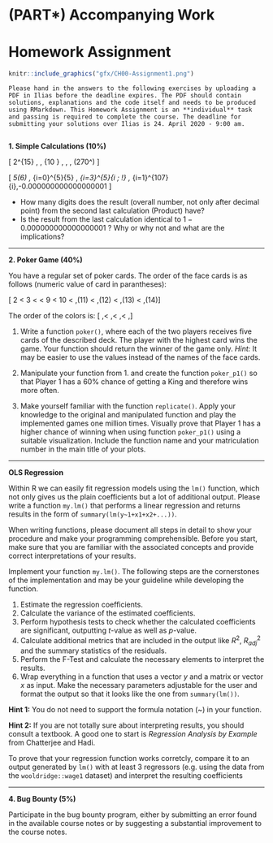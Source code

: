 # (PART\*) Accompanying Work {-}


# Homework Assignment {-}

```r
knitr::include_graphics("gfx/CH00-Assignment1.png")
```

```block2
Please hand in the answers to the following exercises by uploading a PDF in Ilias before the deadline expires. The PDF should contain solutions, explanations and the code itself and needs to be produced using RMarkdown. This Homework Assignment is an **individual** task and passing is required to complete the course. The deadline for submitting your solutions over Ilias is 24. April 2020 - 9:00 am.
  
```

**1. Simple Calculations (10%)**

\[ 2^{15} ,\quad
\frac{20}{\sqrt{\pi}} ,\quad
{10 \choose 5} ,\quad
\ln{\frac{2+4}{4+3}} ,\quad
\sqrt[3]{-27},\quad
\sin(270^\circ)
\]

\[ \log_5(6) ,\quad
\sum_{i=0}^{5}{5} ,\quad
\sum_{i=3}^{5}{i \; !} ,\quad
\prod_{i=1}^{107}{i},\quad
1-0.000000000000000001
\]

- How many digits does the result (overall number, not only after decimal point) from the second last calculation (Product) have?
- Is the result from the last calculation identical to $1-0.000000000000000001$ ? Why or why not and what are the implications? 

***

**2. Poker Game (40%)**

You have a regular set of poker cards. The order of the face cards is as follows (numeric value of card in parantheses): 

\[ 2 < 3 < \ldots < 9 < 10 < \text{Jack}\,(11) < \text{Queen}\,(12) < \text{King}\,(13) < \text{Ace}\,(14)\]

The order of the colors is: 
\[ \text{Diamonds}\,\diamondsuit < \text{Clubs}\,\clubsuit < \text{Hearts}\,\heartsuit < \text{Spades} \,\spadesuit\]

1. Write a function `poker()`, where each of the two players receives five cards of the described deck. The player with the highest card wins the game. Your function should return the winner of the game only. *Hint:* It may be easier to use the values instead of the names of the face cards.

2. Manipulate your function from 1. and create the function `poker_p1()` so that Player 1 has a 60% chance of getting a King and therefore wins more often. 

3. Make yourself familiar with the function `replicate()`. Apply your knowledge to the original and manipulated function and play the implemented games one million times. Visually prove that Player 1 has a higher chance of winning when using function `poker_p1()` using a suitable visualization. Include the function name and your matriculation number in the main title of your plots.

***

<!-- **3. OLS Regression (45%)** -->
**OLS Regression**

Within R we can easily fit regression models using the `lm()` function, which not only gives us the plain coefficients but a lot of additional output. Please write a function `my.lm()` that performs a linear regression and returns results in the form of `summary(lm(y~1+x1+x2+...))`. 

When writing functions, please document all steps in detail to show your procedure and make your programming comprehensible. Before you start, make sure that you are familiar with the associated concepts and provide correct interpretations of your results.

Implement your function `my.lm()`. The following steps are the cornerstones of the implementation and may be your guideline while developing the function.

1. Estimate the regression coefficients.
2. Calculate the variance of the estimated coefficients.
3. Perform hypothesis tests to check whether the calculated coefficients are significant, outputting $t$-value as well as $p$-value.
4. Calculate additional metrics that are included in the output like $R^2$, $R_{adj}^2$ and the summary statistics of the residuals.
5. Perform the F-Test and calculate the necessary elements to interpret the results.
6. Wrap everything in a function that uses a vector $y$ and a matrix or vector $x$ as input. Make the necessary parameters adjustable for the user and format the output so that it looks like the one from `summary(lm())`. 

**Hint 1:** You do not need to support the formula notation (~) in your function.

**Hint 2:** If you are not totally sure about interpreting results, you should consult a textbook. A good one to start is *Regression Analysis by Example* from Chatterjee and Hadi.

To prove that your regression function works corretcly, compare it to an output generated by `lm()` with at least 3 regressors (e.g. using the data from the `wooldridge::wage1` dataset) and interpret the resulting coefficients

***

**4. Bug Bounty (5%)**

Participate in the bug bounty program, either by submitting an error found in the available course notes or by suggesting a substantial improvement to the course notes. 
<!--

```block2
Please hand in the answers to the following exercises by uploading a PDF in Ilias before the deadline expires. The PDF should contain solutions, explanations and the code itself and needs to be produced using RMarkdown. This Assignment is an **individual** task, will be graded and counts towards your final grade. The deadline for submitting your solutions is 6. June 2019 - 14:15.
  
```

**1. Documentation (10%)**

High-quality documentation is extremely important for programming projects. 10% of the marks for this assignment are awarded for high-quality documentation of your produced solution. Criteria for the evaluation are:

- Completeness and integrity of the code and user documentation
- Consistency and clarity of your program documentation
- Sharpness of additional explanations and descriptions
- Clarity of the code itself

***

**2. Poker Game (40%)**

You have a regular set of poker cards. The order of the face cards is as follows (numeric value of card in parantheses): 

\[ 2 < 3 < \ldots < 9 < 10 < \text{Jack}\,(11) < \text{Queen}\,(12) < \text{King}\,(13) < \text{Ace}\,(14)\]

The order of the colors is: 
\[ \text{Diamonds}\,\diamondsuit < \text{Clubs}\,\clubsuit < \text{Hearts}\,\heartsuit < \text{Spades} \,\spadesuit\]

1. Write a function `poker()`, where each of the two players receives five cards of the described deck. The player with the highest card wins the game. Your function should return the winner of the game only. *Hint:* It may be easier to use the values instead of the names of the face cards.

2. Manipulate your function from 1. and create the function `poker_p1()` so that Player 1 has a 60% chance of getting a King and therefore wins more often. 

3. Make yourself familiar with the function `replicate()`. Apply your knowledge to the original and manipulated function and play the implemented games one million times. Visually prove that Player 1 has a higher chance of winning when using function `poker_p1()` using a suitable visualization. Include the function name and your matriculation number in the main title of your plots.

***

**3. Big Data (45%)**

Handling huge datasets gets more and more important as the produced amount of data grows steadily. The zip-Archive `BigDataFiles` uploaded in Ilias contains data for multiple variables segmented into many files storing comma-separated values. Download the provided data, extract the files into a separate folder to your hard drive and write R-Code to solve the following tasks:

1. Load all files into R and combine all observations of the 25 Variables in an appropriate data structure.
2. Calculate the arithmetic mean, standard deviation, maximum and minimum for the 25 variables and combine the results including the name of the variable in a dataframe. Round mean and standard deviation to a single digit when listing them in the dataframe.
3. Which variable has the highest mean and which the highest standard deviation?
4. How many missing values (`NA`) are in the data? What percentage of the observations is missing?
5. What is the smallest absolute value in the dataset? To which variable does it belong and where is it located (index values)?
6. Assuming all 25 variables are drawn from normal distributions: Normalize the variables so that they are standard normally distributed.
7. What is the absolute maximum value in the dataset after normalization?
8. Perform a  Correlation-Test for every variable against every other and report the p-value of each test you performed in a table (rounded to 2 digits). Include this table in your document. How many tests have to be performed if simply following the directions in this question and how many are really necessary?
9. Interpret the two tests with smallest and highest p-value as learned in your undergraduate statistics course.

**Tip:** Depending on your computers' performance the requested computations may take some time. When developing your solution it is good advice not to perform all actions on the whole dataset every time you try your code. Select a few files (e.g. 10) and test your code with them first to get a working routine before computing the final results using the entire dataset.

**Bonus:** This exercise can be solved using many different ways. Generally, it is possible to do everything with completely vectorized functions instead of `for`, `while` or `repeat`-loops. You can earn a bonus on this exercise of *up to 20%* if you solve this exercise with vectorized code (`apply`, `lapply`, `mapply`, etc.). Decide before you start, rather use classical loops instead of 'failing' by trying to earn the bonus.

***

**4. Bug Bounty (5%)**

Participate in the bug bounty program, either by submitting an error found in the available course notes or by suggesting a substantial improvement to the course notes. 



# Assignment II {-}

```r
knitr::include_graphics("gfx/CH00-Assignment2.png")
```

```block2
This assignment consists of different exercises for Bachelor and Master Students - choose the correct set of tasks accordingly. Please hand in the answers to the following exercises as RMarkdown file (*.Rmd) via Email (benjamin.buchwitz@ku.de) and as paper copy before the deadline expires. This Assignment will be graded and counts towards your final grade. 
  
```

### Bachelor {-}

**1. OLS Regression**

Within R we can easily fit regression models using the `lm()` function, which not only gives us the plain coefficients but a lot of additional output. Please write a function `my.lm()` that performs a linear regression and returns results in the form of `summary(lm(y~1+x1+x2+...))`. 

When writing functions, please document all steps in detail to show your procedure and make your programming comprehensible.Before you start, make sure that you are familiar with the associated concepts. 

First, explain the theoretical concept of a $p$-value and how it relates to the different tests in the output of `summary(lm())`.

Second, implement your function `my.lm()`. The following steps are the cornerstones of the implementation and may be your guideline while developing the function.

1. Estimate the regression coefficients.
2. Calculate the variance of the estimated coefficients.
3. Perform hypothesis tests to check whether the calculated coefficients are significant, outputting $t$-value as well as $p$-value.
4. Calculate additional metrics that are included in the output like $R^2$, $R_{adj}^2$ and the summary statistics of the residuals.
5. Perform the F-Test and calculate the necessary elements to interpret the results.
6. Wrap everything in a function that uses a vector $y$ and a matrix or vector $x$ as input. Make the necessary parameters adjustable for the user and format the output so that it looks like the one from `summary(lm())`. Hint: You do not need to support the formula notation (~) in your function.

***

**2. Using OLS Regression**

Simulate a data set with one dependent and 20 independent variables that are normally i.i.d.. Each variable should have 100 observations. Use `set.seed()` to make your calculation reproducible. 

**Are there any significant ($\alpha$ = 5%) correlations between your regressors and the dependent variable?**

Conduct automated regressions using your own regression function `my.lm()` for all possible combinations of up to 5 regressors. Save your regression results in a suitable data structure and use this data structure to answer the following questions:

1. How many regressions did you conduct?
2. How many significant (1% and 5% significance level) regression coefficients did you receive?
3. How many significant regression coefficients you expect?
4. How can you explain the results from question 2 and possible deviations from your expectations (question 3)?
5. Plot the distribution of $p$-values individually for each regressor.
6. Which regression has the highest explanatory power? Show the respective regression and discuss your results. Use the regression shown to explain how to interpret the coefficients.

***


**3. Reflection**

Write a short paragraph on what you have learnt in this exercise about programming with R and about regression analysis and testing. Establish a relationship to your theoretical explanations about the $p$-value from task 1.

***


### Master {-}

**1. Logit/Probit Regression**

Within R we can fit a probit or logit regression model using the `glm()` function, which not only gives us the plain coefficients but a lot of additional output. Please write a function `my.probit()` or `my.logit()` that performs a probit or logit regression and returns results similar to `summary(glm(y~1+x1+x2+... , family = binomial(link = "probit" / "logit")))`. Hint: To produce the maximum-likelihood estimator you can use the `optim()`function.
When writing functions, please document all steps in detail to show your procedure and make your programming comprehensible.
Before you start, make sure that you are familiar with the associated concepts. First, explain the theoretical concept of a probit or logit regression as well as a $p$-value. Elaborate on how $p$-values relate to the different tests in the output of `summary(glm())`.

Second, implement your function `my.probit()` or `my.logit()`. The following steps are the cornerstones of the implementation and may be your guideline while developing the function.

1. Estimate the regression coefficients.
2. Calculate the variance of the estimated coefficients.
3. Perform hypothesis tests to check whether the calculated coefficients are significant, outputting $z$-value as well as $p$-value.
4. Calculate additional metrics that are included in the output like $AIC$, Deviances and the summary statistics of the residuals.
5. Wrap everything in a function that uses a vector $y$ and a matrix or vector $x$ as input. Make the necessary parameters adjustable for the user and format the output so that it looks similar to the one from `summary(glm())`. Hint: You do not need to support the formula notation (~) in your function.

***


**2. Using Probit / Logit Regression**

Simulate a data set with one dependent and 20 independent variables that are normally i.i.d.. Each variable should have 100 observations. Use `set.seed()` to make your calculation reproducible. 

**Are there any significant ($\alpha$ = 5%) correlations between your regressors and the dependent variable?**

Conduct automated regressions using your own regression function `my.probit()` or `my.logit()` for all possible combinations of up to 5 regressors. Save your regression results in a suitable data structure and use this data structure to answer the following questions:

1. How many regressions did you conduct?
2. How many significant (1% and 5% significance level) regression coefficients did you receive?
3. How many significant regression coefficients you expect?
4. How can you explain the results from question 2 and possible deviations from your expectations (question 3)?
5. Plot the distribution of $p$-values individually for each regressor.
6. Which regression has the highest explanatory power? Show the respective regression.
7. Use the regression shown in question 6 to explain how to interpret the coefficients. What information provide $AIC$, Null and Residual deviance?

***

**3. Reflection**

Write a short paragraph on what you have learnt in this exercise about programming with R and about regression analysis and testing. Establish a relationship to your theoretical explanations from task 1.




-->

<!--

**2. Simple Calculations (10%)**

\[ 2^{15} ,\quad
\frac{20}{\sqrt{\pi}} ,\quad
{10 \choose 5} ,\quad
\ln{\frac{2+4}{4+3}} ,\quad
\sqrt[3]{-27},\quad
\sin(270^\circ)
\]

\[ \log_5(6) ,\quad
\sum_{i=0}^{5}{5} ,\quad
\sum_{i=3}^{5}{i \; !} ,\quad
\prod_{i=1}^{107}{i},\quad
1-0.000000000000000001
\]

- How many digits does the result (overall number, not only after decimal point) from the second last calculation (Product) have?
- Is the result from the last calculation identical to $1-0.000000000000000001$ ? Why or why not and what are the implications? 

***

**3. Handling Data (15%)**

Define the following matrices in a way that you do not have to type in every number manually:
  
\[ A =
       \begin{pmatrix}
     5 & 6 & 7 \\
     8 & 9 & 12 \\
     \end{pmatrix}
     ,\quad 
     B =
       \begin{pmatrix}
     2 & 2 & 2 \\
     2 & 2 & 2 \\
     \end{pmatrix}
     ,\quad 
     C =
       \begin{pmatrix}
     1 & 0 \\
     0 & 1 \\
     \end{pmatrix}
     ,\quad 
     D =
       \begin{pmatrix}
     0 & 0 & 3 & 0 & 0\\
     0 & 0 & 5 & 0 & 0 \\
     \end{pmatrix}
\]
     
 
\[ E_{(57,57)} =
     \begin{pmatrix}
   89_{(1,1)} & 146_{(1,2)} & \cdots & 3281_{(1,57)} \\
   90_{(2,1)} & 147_{(2,2)} & \cdots & 3282_{(2,57)} \\
   \vdots  & \vdots  & \ddots & \vdots  \\
   145_{(57,1)} & 202_{(57,2)} & \cdots & 3337_{(57,57)}
   \end{pmatrix}
\]

- What is the element in the direct center of Matrix $E$?
- Are rows and columns of Matrix $E$ linear independent? Does this change for $E^T$?
- Briefly describe what the following code referring to Matrix $E$ does and returns:

```r
E[37:40 , 6:9] * matrix(seq(1 , 2.5 , by = .1 ), nrow = 4)
```

***

-->
